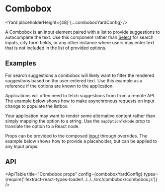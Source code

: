 <!--
Copyright (c) Uber Technologies, Inc.

This source code is licensed under the MIT license found in the
LICENSE file in the root directory of this source tree.
-->






# Combobox

<Yard placeholderHeight={48} {...comboboxYardConfig} />

A Combobox is an input element paired with a list to provide suggestions to autocomplete the text. Use this
component rather than [Select](/components/select) for search inputs, city form fields, or any other instance
where users may enter text that is not included in the list of provided options.

## Examples

For search suggestions a combobox will likely want to filter the rendered suggestions based on the user-entered
text. Use this example as a reference if the options are known to the application.

<Example title="Filtered options" path="combobox/filtered-options.js">
  <FilteredOptions />
</Example>

Applications will often need to fetch suggestions from from a remote API. The example below shows how to make
asynchronous requests on input change to populate the listbox.

<Example title="Async options" path="combobox/async-options.js">
  <AsyncOptions />
</Example>

Your application may want to render some alternative content rather than simply mapping the option to a string.
Use the `mapOptionToNode` prop to translate the option to a React node.

<Example title="Custom option node" path="combobox/replacement-node.js">
  <ReplacementNode />
</Example>

Props can be provided to the composed [Input](/components/input) through overrides. The example below shows how
to provide a placeholder, but can be applied to any Input props.

<Example title="Input props" path="combobox/input-overrides.js">
  <InputOverrides />
</Example>

<Example title="Focus and inputRef" path="combobox/focus.js">
  <Focus />
</Example>

## API

<ApiTable
  title="Combobox props"
  config={comboboxYardConfig}
  types={require('!!extract-react-types-loader!../../../src/combobox/combobox.js')}
/>

<Exports
  component={ComboboxExports}
  title="Combobox exports"
  path="baseui/combobox"
/>

